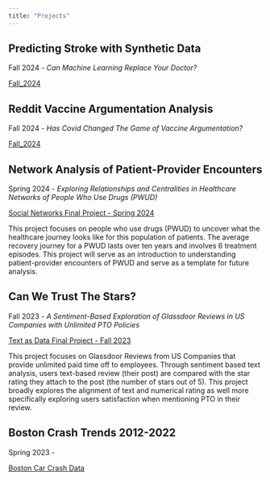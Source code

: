 ```yaml
---
title: "Projects"
---
```


## Predicting Stroke with Synthetic Data
Fall 2024 - *Can Machine Learning Replace Your Doctor?*

<a href="files/Fall_2024.svg"
target="_blank">Fall_2024</a>

## Reddit Vaccine Argumentation Analysis
Fall 2024 - *Has Covid Changed The Game of Vaccine Argumentation?*

<a href="files/Fall_2024.svg"
target="_blank">Fall_2024</a>

## Network Analysis of Patient-Provider Encounters
Spring 2024 - *Exploring Relationships and Centralities in Healthcare Networks of People Who Use Drugs (PWUD)*

<a href="files/Sue-Ellen_Duffy_SN_Spring_2024.svg"
target="_blank">Social Networks Final Project - Spring 2024</a>

This project focuses on people who use drugs (PWUD) to uncover what the healthcare journey looks like for this population of patients. The average recovery journey for a PWUD lasts over ten years and involves 6 treatment episodes. This project will serve as an introduction to understanding patient-provider encounters of PWUD and serve as a template for future analysis.


## Can We Trust The Stars?
Fall 2023 - *A Sentiment-Based Exploration of Glassdoor Reviews in US Companies with Unlimited PTO Policies*

<a href="files/Sue-Ellen_Duffy_TAD_Fall_2023.svg"
target="_blank">Text as Data Final Project - Fall 2023</a>

This project focuses on Glassdoor Reviews from US Companies that provide unlimited paid time off to employees. Through sentiment based text analysis, users text-based review (their post) are compared with the star rating they attach to the post (the number of stars out of 5). This project broadly explores the alignment of text and numerical rating as well more specifically exploring users satisfaction when mentioning PTO in their review.


## Boston Crash Trends 2012-2022
Spring 2023 - 

<a href="https://dacss.github.io/601_Spring_2023/posts/Sue-EllenDuffy_Final_Project.html" target="_blank">Boston Car Crash Data </a>


